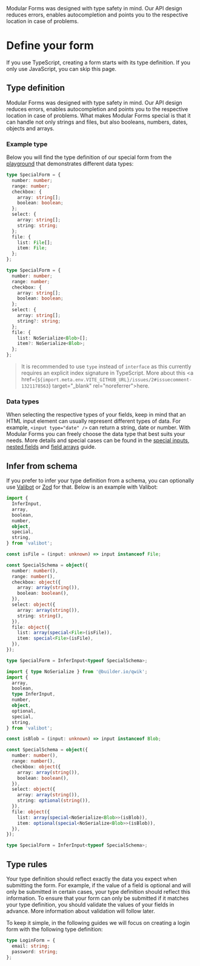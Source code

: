 
<Title>Define your form</Title>
<Description>
  Modular Forms was designed with type safety in mind. Our API design reduces
  errors, enables autocompletion and points you to the respective location in
  case of problems.
</Description>

# Define your form

If you use TypeScript, creating a form starts with its type definition. If you only use JavaScript, you can skip this page.

## Type definition

Modular Forms was designed with type safety in mind. Our API design reduces errors, enables autocompletion and points you to the respective location in case of problems. What makes Modular Forms special is that it can handle not only strings and files, but also booleans, numbers, dates, objects and arrays.

### Example type

Below you will find the type definition of our special form from the <A href="../../playground/special">playground</A> that demonstrates different data types:

<SolidPreactOrReact block>

```ts
type SpecialForm = {
  number: number;
  range: number;
  checkbox: {
    array: string[];
    boolean: boolean;
  };
  select: {
    array: string[];
    string: string;
  };
  file: {
    list: File[];
    item: File;
  };
};
```

</SolidPreactOrReact>

<Qwik block>

```ts
type SpecialForm = {
  number: number;
  range: number;
  checkbox: {
    array: string[];
    boolean: boolean;
  };
  select: {
    array: string[];
    string?: string;
  };
  file: {
    list: NoSerialize<Blob>[];
    item?: NoSerialize<Blob>;
  };
};
```

</Qwik>

> It is recommended to use `type` instead of `interface` as this currently requires an explicit index signature in TypeScript. More about this <a href={`${import.meta.env.VITE_GITHUB_URL}/issues/2#issuecomment-1321178563`} target="\_blank" rel="noreferrer">here</a>.

### Data types

When selecting the respective types of your fields, keep in mind that an HTML input element can usually represent different types of data. For example, `<input type="date" />` can return a string, date or number. With Modular Forms you can freely choose the data type that best suits your needs. More details and special cases can be found in the <A href="../special-inputs">special inputs</A>, <A href="../nested-fields">nested fields</A> and <A href="../field-arrays">field arrays</A> guide.

## Infer from schema

If you prefer to infer your type definition from a schema, you can optionally use <a href="https://github.com/fabian-hiller/valibot" target="_blank" rel="noreferrer">Valibot</a> or <a href="https://github.com/colinhacks/zod" target="_blank" rel="noreferrer">Zod</a> for that. Below is an example with Valibot:

<SolidPreactOrReact block>

```ts
import {
  InferInput,
  array,
  boolean,
  number,
  object,
  special,
  string,
} from 'valibot';

const isFile = (input: unknown) => input instanceof File;

const SpecialSchema = object({
  number: number(),
  range: number(),
  checkbox: object({
    array: array(string()),
    boolean: boolean(),
  }),
  select: object({
    array: array(string()),
    string: string(),
  }),
  file: object({
    list: array(special<File>(isFile)),
    item: special<File>(isFile),
  }),
});

type SpecialForm = InferInput<typeof SpecialSchema>;
```

</SolidPreactOrReact>

<Qwik block>

```ts
import { type NoSerialize } from '@builder.io/qwik';
import {
  array,
  boolean,
  type InferInput,
  number,
  object,
  optional,
  special,
  string,
} from 'valibot';

const isBlob = (input: unknown) => input instanceof Blob;

const SpecialSchema = object({
  number: number(),
  range: number(),
  checkbox: object({
    array: array(string()),
    boolean: boolean(),
  }),
  select: object({
    array: array(string()),
    string: optional(string()),
  }),
  file: object({
    list: array(special<NoSerialize<Blob>>(isBlob)),
    item: optional(special<NoSerialize<Blob>>(isBlob)),
  }),
});

type SpecialForm = InferInput<typeof SpecialSchema>;
```

</Qwik>

## Type rules

Your type definition should reflect exactly the data you expect when submitting the form. For example, if the value of a field is optional and will only be submitted in certain cases, your type definition should reflect this information. To ensure that your form can only be submitted if it matches your type definition, you should validate the values of your fields in advance. More information about validation will follow later.

To keep it simple, in the following guides we will focus on creating a login form with the following type definition:

```ts
type LoginForm = {
  email: string;
  password: string;
};
```
